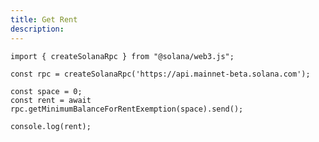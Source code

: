 ```yaml
---
title: Get Rent
description: 
---
```


```
import { createSolanaRpc } from "@solana/web3.js";

const rpc = createSolanaRpc('https://api.mainnet-beta.solana.com');

const space = 0;
const rent = await rpc.getMinimumBalanceForRentExemption(space).send();

console.log(rent); 
```